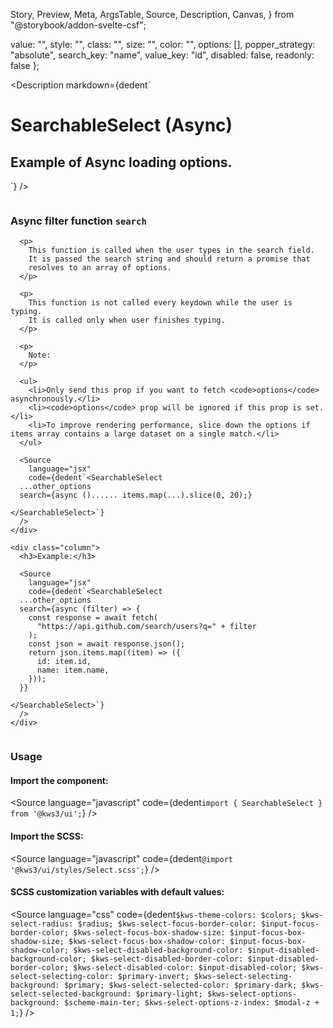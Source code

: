   Story,
  Preview,
  Meta,
  ArgsTable,
  Source,
  Description,
  Canvas,
} from "@storybook/addon-svelte-csf";

  value: "",
  style: "",
  class: "",
  size: "",
  color: "",
  options: [],
  popper_strategy: "absolute",
  search_key: "name",
  value_key: "id",
  disabled: false,
  readonly: false
};

<Version />

<Meta of={SearchableselectStories} />

<Description
  markdown={dedent`
# SearchableSelect (Async)
## Example of Async loading options.
`}
/>

<Canvas>
  <Story of={SearchableselectStories.SearchableSelectAsync} />
</Canvas>

<Controls />

<div class="notification is-primary is-light">
  <div class="columns">
    <div class="column">
      <h3>
        Async filter function <code>search</code>
      </h3>

      <p>
        This function is called when the user types in the search field.
        It is passed the search string and should return a promise that
        resolves to an array of options.
      </p>

      <p>
        This function is not called every keydown while the user is typing.
        It is called only when user finishes typing.
      </p>

      <p>
        Note:
      </p>

      <ul>
        <li>Only send this prop if you want to fetch <code>options</code> asynchronously.</li>
        <li><code>options</code> prop will be ignored if this prop is set.</li>
        <li>To improve rendering performance, slice down the options if items array contains a large dataset on a single match.</li>
      </ul>

      <Source
        language="jsx"
        code={dedent`<SearchableSelect
      ...other_options
      search={async ()...... items.map(...).slice(0, 20);}
    
    </SearchableSelect>`}
      />
    </div>

    <div class="column">
      <h3>Example:</h3>

      <Source
        language="jsx"
        code={dedent`<SearchableSelect
      ...other_options
      search={async (filter) => {
        const response = await fetch(
          "https://api.github.com/search/users?q=" + filter
        );
        const json = await response.json();
        return json.items.map((item) => ({
          id: item.id,
          name: item.name,
        }));
      }}
    
    </SearchableSelect>`}
      />
    </div>
  </div>
</div>

### Usage

#### Import the component:

<Source language="javascript" code={dedent`import { SearchableSelect } from '@kws3/ui';`} />

#### Import the SCSS:

<Source language="javascript" code={dedent`@import '@kws3/ui/styles/Select.scss';`} />

#### SCSS customization variables with default values:

<Source
  language="css"
  code={dedent`
      $kws-theme-colors: $colors;
      $kws-select-radius: $radius;
      $kws-select-focus-border-color: $input-focus-border-color;
      $kws-select-focus-box-shadow-size: $input-focus-box-shadow-size;
      $kws-select-focus-box-shadow-color: $input-focus-box-shadow-color;
      $kws-select-disabled-background-color: $input-disabled-background-color;
      $kws-select-disabled-border-color: $input-disabled-border-color;
      $kws-select-disabled-color: $input-disabled-color;
      $kws-select-selecting-color: $primary-invert;
      $kws-select-selecting-background: $primary;
      $kws-select-selected-color: $primary-dark;
      $kws-select-selected-background: $primary-light;
      $kws-select-options-background: $scheme-main-ter;
      $kws-select-options-z-index: $modal-z + 1;
    `}
/>

